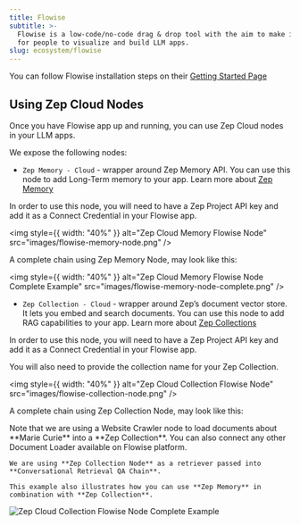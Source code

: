 ```yaml
---
title: Flowise
subtitle: >-
  Flowise is a low-code/no-code drag & drop tool with the aim to make it easy
  for people to visualize and build LLM apps.
slug: ecosystem/flowise
---
```



<Note>
  You can follow Flowise installation steps on their
  <a href="https://docs.flowiseai.com/getting-started">Getting Started Page</a>
</Note>

## Using Zep Cloud Nodes

Once you have Flowise app up and running, you can use Zep Cloud nodes in your LLM apps.

We expose the following nodes:

- `Zep Memory - Cloud` - wrapper around Zep Memory API. You can use this node to add Long-Term memory to your app.
  <Info>Learn more about [Zep Memory](/chat-history-memory)</Info>

In order to use this node, you will need to have a Zep Project API key and add it as a Connect Credential in your Flowise app.

<img style={{ width: "40%" }} alt="Zep Cloud Memory Flowise Node" src="images/flowise-memory-node.png" />

A complete chain using Zep Memory Node, may look like this:

<img
  style={{ width: "40%" }}
  alt="Zep Cloud Memory Flowise Node Complete Example"
  src="images/flowise-memory-node-complete.png"
/>

- `Zep Collection - Cloud` - wrapper around Zep’s document vector store. It lets you embed and search documents. You can use this node to add RAG capabilities to your app.
  <Info>Learn more about [Zep Collections](/document-collections)</Info>

In order to use this node, you will need to have a Zep Project API key and add it as a Connect Credential in your Flowise app.

You will also need to provide the collection name for your Zep Collection.

<img style={{ width: "40%" }} alt="Zep Cloud Collection Flowise Node" src="images/flowise-collection-node.png" />

A complete chain using Zep Collection Node, may look like this:

<Note>
    Note that we are using a Website Crawler node to load documents about **Marie Curie** into a **Zep Collection**.
    You can also connect any other Document Loader available on Flowise platform.

    We are using **Zep Collection Node** as a retriever passed into **Conversational Retrieval QA Chain**.

    This example also illustrates how you can use **Zep Memory** in combination with **Zep Collection**.

</Note>

<img alt="Zep Cloud Collection Flowise Node Complete Example" src="images/flowise-collection-node-complete.png" />
